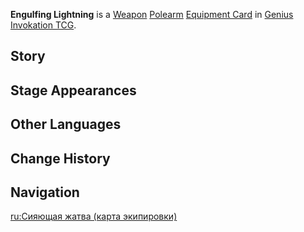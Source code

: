 {{About|the [[Genius Invokation TCG]] Equipment Card|the [[Polearm]]|Engulfing Lightning}}
{{Genius Invokation TCG Infobox
|title     = Engulfing Lightning
|id        = 311405
|image     = Engulfing Lightning Equipment Card.png
|type      = Equipment Card
|group     = Weapon;Polearm
|effect    = '''The character deals +1 DMG.'''<br>'''Triggers automatically once per Round:''' If the character to which this is attached does not have Energy, they will gain 1 Energy.
|matching  = 3
|source1   = {{Sold By}}
}}
'''Engulfing Lightning''' is a [[Weapon Card|Weapon]] [[Polearm Card|Polearm]] [[Equipment Card]] in [[Genius Invokation TCG]].

==Story==
{{Description|The naginata was a lethal weapon by which scattered dross might be cut away.<br>And the one who wielded that naginata was one who guarded the path to eternity.|title=Timeless Dream: Engulfing Lightning}}

==Stage Appearances==
{{Genius Invokation TCG Stage Appearances}}

==Other Languages==
{{Other Languages|Engulfing Lightning;1#0}}

==Change History==
{{Change History|3.7}}

==Navigation==
{{Genius Invokation TCG Navbox|Equipment Card}}

[[ru:Сияющая жатва (карта экипировки)]]